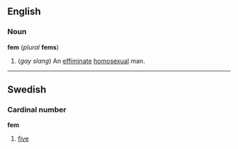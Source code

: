 ==English==
===Noun===
'''fem''' (''plural'' '''fems''')

#(''gay slang'') An [[effiminate]] [[homosexual]] man.

----
==Swedish==
===Cardinal number===
'''fem'''

#[[five]]